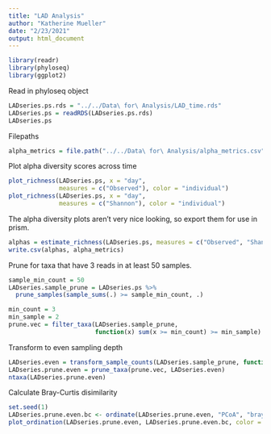 ```yaml
---
title: "LAD Analysis"
author: "Katherine Mueller"
date: "2/23/2021"
output: html_document
---
```


```r
library(readr)
library(phyloseq)
library(ggplot2)
```

Read in phyloseq object
```r
LADseries.ps.rds = "../../Data\ for\ Analysis/LAD_time.rds"
LADseries.ps = readRDS(LADseries.ps.rds)
LADseries.ps
```
Filepaths
```r
alpha_metrics = file.path("../../Data\ for\ Analysis/alpha_metrics.csv")
```

Plot alpha diversity scores across time
```r
plot_richness(LADseries.ps, x = "day",
              measures = c("Observed"), color = "individual")
plot_richness(LADseries.ps, x = "day",
              measures = c("Shannon"), color = "individual")
```

The alpha diversity plots aren't very nice looking, so export them for use in prism.
```r
alphas = estimate_richness(LADseries.ps, measures = c("Observed", "Shannon"))
write.csv(alphas, alpha_metrics)
```

Prune for taxa that have 3 reads in at least 50 samples.
```r
sample_min_count = 50
LADseries.sample_prune = LADseries.ps %>%
  prune_samples(sample_sums(.) >= sample_min_count, .)

min_count = 3
min_sample = 2
prune.vec = filter_taxa(LADseries.sample_prune,
                        function(x) sum(x >= min_count) >= min_sample)
```
Transform to even sampling depth
```r
LADseries.even = transform_sample_counts(LADseries.sample_prune, function(x) 1E6 * x/sum(x))
LADseries.prune.even = prune_taxa(prune.vec, LADseries.even)
ntaxa(LADseries.prune.even)
```

Calculate Bray-Curtis disimilarity
```r
set.seed(1)
LADseries.prune.even.bc <- ordinate(LADseries.prune.even, "PCoA", "bray", trymax=100, try=30)
plot_ordination(LADseries.prune.even, LADseries.prune.even.bc, color = "day", shape = "individual") + geom_line(aes(fill = "individual"))
```


